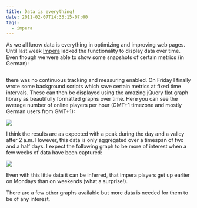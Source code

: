 ```yaml
---
title: Data is everything!
date: 2011-02-07T14:33:15-07:00
tags:
  - impera
---
```

<p align="left">
  As we all know data is everything in optimizing and improving web pages. Until last week <a href="http://www.imperaonline.de/">Impera</a> lacked the functionality to display data over time. Even though we were able to show some snapshots of certain metrics (in German):
</p>

<p align="left">
  <a href="/assets/wp-content/uploads/2011/02/image.png"><img /></a>
</p>

<p align="left">
  there was no continuous tracking and measuring enabled. On Friday I finally wrote some background scripts which save certain metrics at fixed time intervals. These can then be displayed using the amazing jQuery <a href="http://code.google.com/p/flot/" target="_blank">flot</a> graph library as beautifully formatted graphs over time. Here you can see the average number of online players per hour (GMT+1 timezone and mostly German users from GMT+1):
</p>

![](/assets/wp-content/uploads/2011/02/image1.png)

I think the results are as expected with a peak during the day and a valley after 2 a.m. However, this data is only aggregated over a timespan of two and a half days. I expect the following graph to be more of interest when a few weeks of data have been captured:

![](/assets/wp-content/uploads/2011/02/image2.png)

Even with this little data it can be inferred, that Impera players get up earlier on Mondays than on weekends (what a surprise!).

There are a few other graphs available but more data is needed for them to be of any interest.